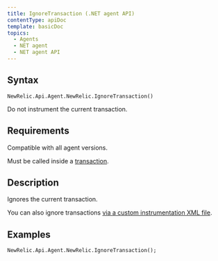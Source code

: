 ```yaml
---
title: IgnoreTransaction (.NET agent API)
contentType: apiDoc
template: basicDoc
topics:
  - Agents
  - NET agent
  - NET agent API
---
```


## Syntax

```
NewRelic.Api.Agent.NewRelic.IgnoreTransaction()
```

Do not instrument the current transaction.

## Requirements

Compatible with all agent versions.

Must be called inside a [transaction](/docs/accounts-partnerships/education/getting-started-new-relic/glossary#transaction).

## Description

Ignores the current transaction.

<div className="callout-tip"><p>You can also ignore transactions <a href="/docs/agents/net-agent/custom-instrumentation/add-detail-transactions-xml-net#blocking-instrumentation">via a custom instrumentation XML file</a>.</p></div>

## Examples

```
NewRelic.Api.Agent.NewRelic.IgnoreTransaction();
```